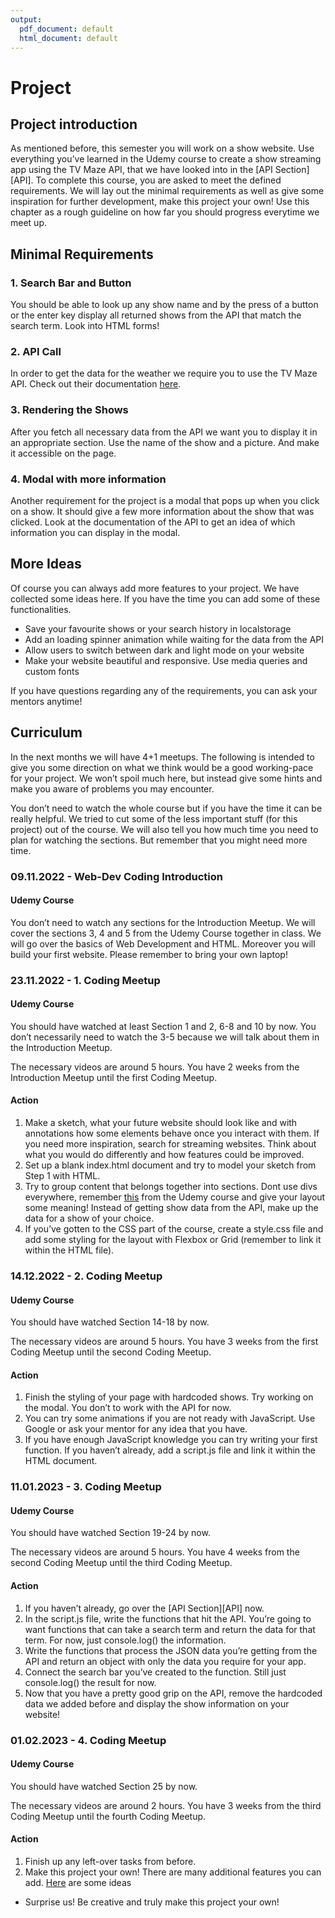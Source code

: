 ```yaml
---
output:
  pdf_document: default
  html_document: default
---
```

# Project

## Project introduction
As mentioned before, this semester you will work on a show website. Use everything you've learned in the Udemy course to create a show streaming app using the TV Maze API, that we have looked into in the [API Section][API]. To complete this course, you are asked to meet the defined requirements. We will lay out the minimal requirements as well as give some inspiration for further development, make this project your own! Use this chapter as a rough guideline on how far you should progress everytime we meet up.  

## Minimal Requirements

### 1. Search Bar and Button {-}
You should be able to look up any show name and by the press of a button or the enter key display all returned shows from the API that match the search term. Look into HTML forms!

### 2. API Call {-}
In order to get the data for the weather we require you to use the TV Maze API. Check out their documentation [here](https://www.tvmaze.com/api).

### 3. Rendering the Shows {-}
After you fetch all necessary data from the API we want you to display it in an appropriate section. Use the name of the show and a picture. And make it accessible on the page.

### 4. Modal with more information {-}
Another requirement for the project is a modal that pops up when you click on a show. It should give a few more information about the show that was clicked. Look at the documentation of the API to get an idea of which information you can display in the modal.

## More Ideas
Of course you can always add more features to your project. We have collected some ideas here. If you have the time you can add some of these functionalities.

- Save your favourite shows or your search history in localstorage
- Add an loading spinner animation while waiting for the data from the API
- Allow users to switch between dark and light mode on your website
- Make your website beautiful and responsive. Use media queries and custom fonts

If you have questions regarding any of the requirements, you can ask your mentors anytime!

## Curriculum

In the next months we will have 4+1 meetups. The following is intended to give you some direction on what we think would be a good working-pace for your project. We won't spoil much here, but instead give some hints and make you aware of problems you may encounter.  

You don't need to watch the whole course but if you have the time it can be really helpful. We tried to cut some of the less important stuff (for this project) out of the course. We will also tell you how much time you need to plan for watching the sections. But remember that you might need more time.


### 09.11.2022 - Web-Dev Coding Introduction {-}

#### Udemy Course {-}

You don't need to watch any sections for the Introduction Meetup. We will cover the sections 3, 4 and 5 from the Udemy Course together in class. We will go over the basics of Web Development and HTML. Moreover you will build your first website. Please remember to bring your own laptop!

### 23.11.2022 - 1. Coding Meetup {-}

#### Udemy Course {-}
You should have watched at least Section 1 and 2, 6-8 and 10 by now. You don't necessarily need to watch the 3-5 because we will talk about them in the Introduction Meetup.

The necessary videos are around 5 hours. You have 2 weeks from the Introduction Meetup until the first Coding Meetup.

#### Action {-}
1. Make a sketch, what your future website should look like and with annotations how some elements behave once you interact with them. If you need more inspiration, search for streaming websites. Think about what you would do differently and how features could be improved.
2. Set up a blank index.html document and try to model your sketch from Step 1 with HTML.
3. Try to group content that belongs together into sections. Dont use divs everywhere, remember [this](https://www.udemy.com/course/the-web-developer-bootcamp/learn/lecture/21919368#overview) from the Udemy course and give your layout some meaning! Instead of getting show data from the API, make up the data for a show of your choice.
4. If you've gotten to the CSS part of the course, create a style.css file and add some styling for the  layout with Flexbox or Grid (remember to link it within the HTML file).

### 14.12.2022 - 2. Coding Meetup {-}

#### Udemy Course {-}
You should have watched Section 14-18 by now.

The necessary videos are around 5 hours. You have 3 weeks from the first Coding Meetup until the second Coding Meetup.

#### Action {-}
1. Finish the styling of your page with hardcoded shows. Try working on the modal. You don't to work with the API for now.
2. You can try some animations if you are not ready with JavaScript. Use Google or ask your mentor for any idea that you have.
2. If you have enough JavaScript knowledge you can try writing your first function. If you haven't already, add a script.js file and link it within the HTML document.

### 11.01.2023 - 3. Coding Meetup {-}

#### Udemy Course {-}
You should have watched Section 19-24 by now.

The necessary videos are around 5 hours. You have 4 weeks from the second Coding Meetup until the third Coding Meetup.


#### Action {-}
1. If you haven't already, go over the [API Section][API] now.
2. In the script.js file, write the functions that hit the API. You’re going to want functions that can take a search term and return the data for that term. For now, just console.log() the information.
3. Write the functions that process the JSON data you’re getting from the API and return an object with only the data you require for your app.
4. Connect the search bar you've created to the function. Still just console.log() the result for now.
5. Now that you have a pretty good grip on the API, remove the hardcoded data we added before and display the show information on your website!

### 01.02.2023 - 4. Coding Meetup {-}

#### Udemy Course {-}
You should have watched Section 25 by now.

The necessary videos are around 2 hours. You have 3 weeks from the third Coding Meetup until the fourth Coding Meetup.


#### Action {-}
1. Finish up any left-over tasks from before.
2. Make this project your own! There are many additional features you can add. [Here][More Ideas] are some ideas
- Surprise us! Be creative and truly make this project your own!
